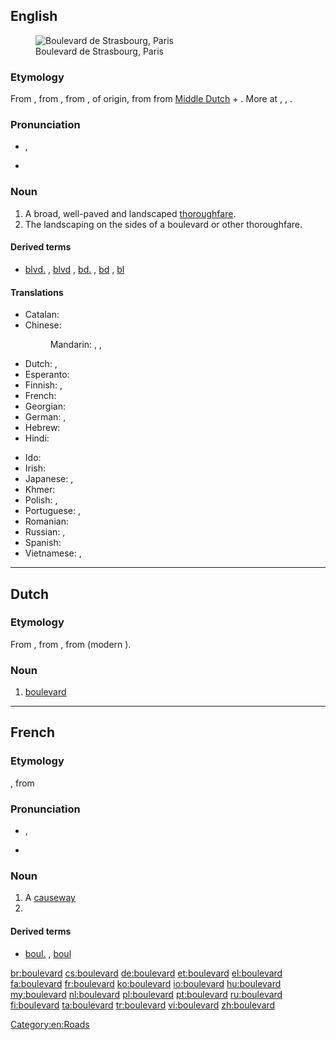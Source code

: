 {{also|Boulevard}}
==English==
[[Image:Paris boulevard de strasbourg.jpg|thumb|Boulevard de Strasbourg, Paris]]

===Etymology===
From {{etyl|fr}} {{term|boulevard|lang=fr}}, from {{etyl|frm}} {{term|boulevard|lang=frm}}, from {{etyl|fro}} {{term|bollevart||promenade, avenue, rampart|lang=fro}}, of {{etyl|gem}} origin, from {{etyl|dum}} {{term|bollewerc, bolwerc||[[bulwark]], [[bastion]]|lang=dum}} from [[Middle Dutch]] {{term|bole|bole, bolle|bole, plank|lang=dum}} + {{term|werk||work, construction|lang=dum}}. More at {{term|bole|lang=en}}, {{term|work|lang=en}}, {{term|bulwark|lang=en}}.

===Pronunciation===
* {{a|RP}} {{IPA|/ˈbuː.ləˌvɑː(ɹ)d/}}, {{X-SAMPA|/"bu:.l@.vA:(r)d/}}
* {{a|US}} {{IPA|/ˈbʊlɨvɑɹd/}}

===Noun===
{{en-noun}}

# A broad, well-paved and landscaped [[thoroughfare]].
# The landscaping on the sides of a boulevard or other thoroughfare.

====Derived terms====
* {{sense|abbreviation}} [[blvd.]] , [[blvd]] , [[bd.]] , [[bd]] , [[bl]]

====Translations====
{{trans-top|broad, landscaped thoroughfare}}
* Catalan: {{t-|ca|bulevard|m}}
* Chinese:
*: Mandarin: {{t|cmn|林蔭大道|sc=Hani}}, {{t|cmn|林荫大道|tr=línyīndàdào|sc=Hani}}, {{t-|cmn|大道|tr=dàdào|sc=Hani}}
* Dutch: {{t-|nl|hoofdweg|m}}, {{t+|nl|boulevard|m}}
* Esperanto: {{t-|eo|bulvardo}}
* Finnish: {{t+|fi|bulevardi}}, {{t+|fi|puistokatu}}
* French: {{t+|fr|boulevard|m}}
* Georgian: {{t-|ka|ბულვარი|tr=bulvari|sc=Geor}}
* German: {{t+|de|Boulevard|m}}, {{t-|de|Prachtstraße|f}}
* Hebrew: {{t-|he|שדרה|f|tr=shdera}}
* Hindi: {{t-|hi|मार्ग|m|tr=mārg}}
{{trans-mid}}
* Ido: {{t+|io|bulvardo}}
* Irish: {{t-|ga|búlbhard|m}}
* Japanese: {{t-|ja|大通り|tr=おおどおり, ōdōri}}, {{t-|ja|ブールバード|tr=būrubādo}}
* Khmer: {{t-|km|មហាវិថី|sc=Khmr}}
* Polish: {{t+|pl|bulwar|m}}, {{t+|pl|aleja|f}}
* Portuguese: {{t+|pt|alameda|f}} {{qualifier|Brazil}}, {{t+|pt|bulevar|m}}
* Romanian: {{t+|ro|bulevard|n}}
* Russian: {{t+|ru|бульвар|m|tr=bul'vár}}, {{t+|ru|проспект|m|tr=prospékt}}
* Spanish: {{t+|es|bulevar|m}}
* Vietnamese: {{t+|vi|đại lộ}}, {{t-|vi|đường lớn}}
{{trans-bottom}}

[[Category:en:Roads]]

----

==Dutch==

===Etymology===
From {{etyl|fr|nl}} {{term|boulevard|lang=fr}}, from {{etyl|frm|nl}} {{term|bolevard|lang=frm}}, from {{etyl|dum|nl}} {{term|bolwerc|lang=dum}} (modern {{etyl|nl|-}} {{term|bolwerk|lang=nl}}).

===Noun===
{{nl-noun|m|boulevards|boulevardje}}

# [[#English|boulevard]]

----

==French==

===Etymology===
{{etyl|frm|fr}} {{term|bolevard|lang=frm}}<!--Rabellais, 1534-->, from {{etyl|dum|fr}} {{term|bolwerc||bulwark, bastion|lang=dum}}

===Pronunciation===
* {{IPA|/bul.vaʁ/|lang=fr}}, {{X-SAMPA|/bul.vaR/}}
* {{audio|Fr-boulevard.ogg|audio}}

===Noun===
{{fr-noun|m}}

# A [[causeway]]
# {{l|en|boulevard}}

====Derived terms====
* {{sense|abbreviation}} [[boul.]] , [[boul]]

[[br:boulevard]]
[[cs:boulevard]]
[[de:boulevard]]
[[et:boulevard]]
[[el:boulevard]]
[[fa:boulevard]]
[[fr:boulevard]]
[[ko:boulevard]]
[[io:boulevard]]
[[hu:boulevard]]
[[my:boulevard]]
[[nl:boulevard]]
[[pl:boulevard]]
[[pt:boulevard]]
[[ru:boulevard]]
[[fi:boulevard]]
[[ta:boulevard]]
[[tr:boulevard]]
[[vi:boulevard]]
[[zh:boulevard]]